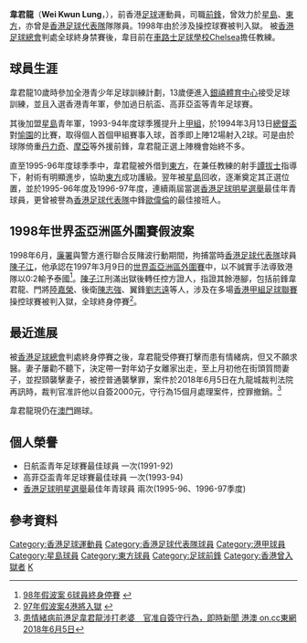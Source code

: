 {{Football player infobox
| playername = 韋君龍
| image =
| fullname = 韋君龍
| height = {{height|m=1.70}}
| nickname = 韋昆蟲
| dateofbirth = {{birth date and age|1976|2|9}} 
| cityofbirth = 
| countryofbirth = {{HKG-1959}}
| currentclub = 已退役
| clubnumber = -
| position = 前鋒
| youthyears = 199x–1993
| youthclubs = [[星島體育會|星島]]
| years = 1993–1998<br />1995–1996
| clubs = [[星島體育會|星島]]<br />→ [[東方足球隊|東方]]''借用''
| caps(goals) = ? (?) <br /> 10 (1)
| nationalyears = 199x–1998
| nationalteam = [[香港足球代表隊|香港隊]]
| nationalcaps(goals) = ? (?)
| pcupdate = 2010年5月21日
| ntupdate = 2010年1月18日
}}
'''韋君龍'''（'''Wei Kwun Lung'''，{{bd|1976年|2月9日}}），前香港[[足球|足球]]運動員，司職[[前鋒_(足球)|前鋒]]，曾效力於[[星島體育會|星島]]、[[東方足球隊|東方]]，亦曾是[[香港足球代表隊|香港足球代表隊]]隊隊員。1998年由於涉及操控球賽被判入獄。 被[[香港足球總會|香港足球總會]]判處全球終身禁賽後，韋目前在[[車路士足球學校|車路士足球學校]][[Chelsea|Chelsea]]擔任教練。

==球員生涯==
韋君龍10歲時參加全港青少年足球訓練計劃，13歲便進入[[銀禧體育中心|銀禧體育中心]]接受足球訓練，並且入選香港青年軍，參加過日航盃、高菲亞盃等青年足球賽。

其後加盟[[星島體育會|星島]]青年軍，1993-94年度球季獲提升上[[香港甲組足球聯賽|甲組]]，於1994年3月13日[[總督盃|總督盃]]對[[愉園體育會|愉園]]的比賽，取得個人首個甲組賽事入球，首季即上陣12場射入2球。可是由於球隊倚重[[丹力奇|丹力奇]]、[[約翰·摩亞_(足球運動員)|摩亞]]等外援前鋒，韋君龍正選上陣機會始終不多。

直至1995-96年度球季季中，韋君龍被外借到[[東方足球隊|東方]]，在兼任教練的射手[[譚拔士|譚拔士]]指導下，射術有明顯進步，協助[[東方足球隊|東方]]成功護級。翌年被[[星島體育會|星島]]回收，逐漸奠定其正選位置，並於1995-96年度及1996-97年度，連續兩屆當選[[香港足球明星選舉|香港足球明星選舉]]最佳年青球員，更曾被譽為[[香港足球代表隊|香港足球代表隊]]中鋒[[歐偉倫|歐偉倫]]的最佳接班人。

==1998年世界盃亞洲區外圍賽假波案==
1998年6月，[[廉政公署_(香港)|廉署]]與警方進行聯合反賭波行動期間，拘捕當時[[香港足球代表隊|香港足球代表隊]]球員[[陳子江|陳子江]]，他承認在1997年3月9日的[[1998年世界盃外圍賽_(亞洲區)|世界盃亞洲區外圍賽]]中，以不誠實手法導致港隊以0:2輸予泰國<ref>[http://hk.news.yahoo.com/article/090401/4/bh4c.html 98年假波案 6球員終身停賽] {{webarchive|url=https://web.archive.org/web/20090405094431/http://hk.news.yahoo.com/article/090401/4/bh4c.html |date=2009-04-05 }}</ref>。[[陳子江|陳子江]]刑滿出獄後轉任控方證人，指證其餘港腳，包括前鋒韋君龍、門將[[陸嘉榮|陸嘉榮]]、後衛[[陳志強_(足球運動員)|陳志強]]、翼鋒[[劉志遠_(足球運動員)|劉志遠]]等人，涉及在多場[[香港甲組足球聯賽|香港甲組足球聯賽]]操控球賽被判入獄，全球終身停賽<ref>[http://hk.news.yahoo.com/article/100520/4/i4ux.html 97年假波案4港將入獄] {{webarchive|url=https://web.archive.org/web/20100524111233/http://hk.news.yahoo.com/article/100520/4/i4ux.html |date=2010-05-24 }}</ref>。

==最近進展==
被[[香港足球總會|香港足球總會]]判處終身停賽之後，韋君龍受停賽打擊而患有情緒病，但又不願求醫。妻子屢勸不聽下，決定帶一對年幼子女離家出走，至上月初他在街頭質問妻子，並揑頸襲擊妻子，被控普通襲擊罪，案件於2018年6月5日在九龍城裁判法院再訊時，裁判官准許他以自簽2000元，守行為15個月處理案件，控罪撤銷。<ref>[http://hk.on.cc/hk/bkn/cnt/news/20180605/mobile/bkn-20180605130659310-0605_00822_001.html 患情緒病前港足韋君龍涉打老婆　官准自簽守行為，即時新聞 港澳 on.cc東網 2018年6月5日]</ref>

韋君龍現仍在[[澳門|澳門]]踢球。

==個人榮譽==
* 日航盃青年足球賽最佳球員 一次(1991-92)
* 高菲亞盃青年足球賽最佳球員 一次(1993-94)
* [[香港足球明星選舉|香港足球明星選舉]]最佳年青球員 兩次(1995-96、1996-97季度)

==參考資料==
{{reflist}}

{{香港足球明星選舉最佳年青球員}}

{{DEFAULTSORT:Wei Kwun Lung}} 
[[Category:香港足球運動員|Category:香港足球運動員]]
[[Category:香港足球代表隊球員|Category:香港足球代表隊球員]]
[[Category:港甲球員|Category:港甲球員]]
[[Category:星島球員|Category:星島球員]]
[[Category:東方球員|Category:東方球員]]
[[Category:足球前鋒|Category:足球前鋒]]
[[Category:香港曾入獄者|Category:香港曾入獄者]]
[[Category:韋姓|K]]